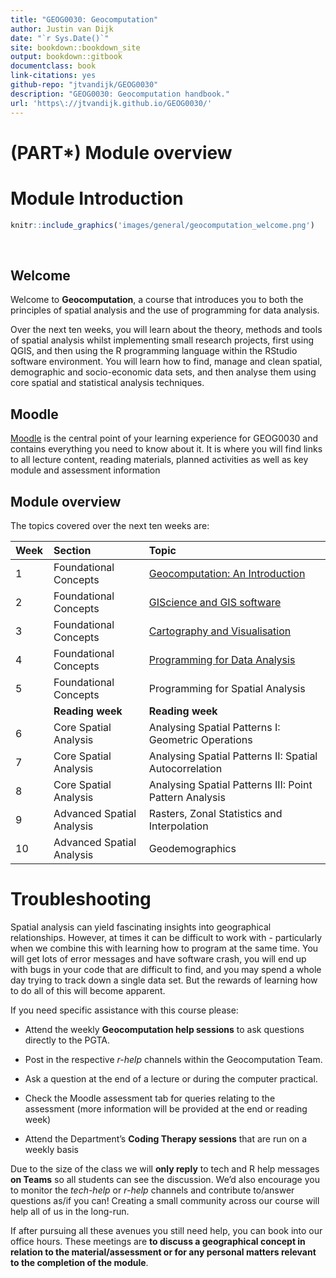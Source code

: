 ```yaml
--- 
title: "GEOG0030: Geocomputation"
author: Justin van Dijk
date: "`r Sys.Date()`"
site: bookdown::bookdown_site
output: bookdown::gitbook
documentclass: book
link-citations: yes
github-repo: "jtvandijk/GEOG0030"
description: "GEOG0030: Geocomputation handbook."
url: 'https\://jtvandijk.github.io/GEOG0030/'
---
```

# (PART\*) Module overview {-}

# Module Introduction {-}

```r
knitr::include_graphics('images/general/geocomputation_welcome.png') 
```
<br />

## Welcome {-}
Welcome to **Geocomputation**, a course that introduces you to both the principles of spatial analysis and the use of programming for data analysis.

Over the next ten weeks, you will learn about the theory, methods and tools of spatial analysis whilst implementing small research projects, first using QGIS, and then using the R programming language within the RStudio software environment. You will learn how to find, manage and clean spatial, demographic and socio-economic data sets, and then analyse them using core spatial and statistical analysis techniques. 

## Moodle {-}
[Moodle](https://moodle.ucl.ac.uk/) is the central point of your learning experience for GEOG0030 and contains everything you need to know about it. It is where you will find links to all lecture content, reading materials, planned activities as well as key module and assessment information

## Module overview {-}
The topics covered over the next ten weeks are:

| Week          | Section          | Topic |
| :---          |:---------        |:------------------ |
| 1             | Foundational Concepts | [Geocomputation: An Introduction](geocomputation-an-introduction.html) |
| 2             | Foundational Concepts | [GIScience and GIS software](giscience-and-gis-software.html) | 
| 3             | Foundational Concepts | [Cartography and Visualisation](cartography-and-visualisation.html) | 
| 4             | Foundational Concepts | [Programming for Data Analysis](programming-for-data-analysis.html) |
| 5             | Foundational Concepts | Programming for Spatial Analysis |
|               | **Reading week** | **Reading week** |
| 6             | Core Spatial Analysis | Analysing Spatial Patterns I: Geometric Operations |
| 7             | Core Spatial Analysis | Analysing Spatial Patterns II: Spatial Autocorrelation |
| 8             | Core Spatial Analysis | Analysing Spatial Patterns III: Point Pattern Analysis |
| 9             | Advanced Spatial Analysis | Rasters, Zonal Statistics and Interpolation | 
| 10            | Advanced Spatial Analysis | Geodemographics | 

# Troubleshooting {-}
Spatial analysis can yield fascinating insights into geographical relationships. However, at times it can be difficult to work with - particularly when we combine this with learning how to program at the same time. You will get lots of error messages and have software crash, you will end up with bugs in your code that are difficult to find, and you may spend a whole day trying to track down a single data set. But the rewards of learning how to do all of this will become apparent. 

If you need specific assistance with this course please:

* Attend the weekly **Geocomputation help sessions** to ask questions directly to the PGTA.

* Post in the respective *r-help* channels within the Geocomputation Team.

* Ask a question at the end of a lecture or during the computer practical.

* Check the Moodle assessment tab for queries relating to the assessment (more information will be provided at the end or reading week)

* Attend the Department's **Coding Therapy sessions** that are run on a weekly basis

Due to the size of the class we will **only reply** to tech and R help messages **on Teams** so all students can see the discussion. We'd also encourage you to monitor the *tech-help* or *r-help* channels and contribute to/answer questions as/if you can! Creating a small community across our course will help all of us in the long-run.

If after pursuing all these avenues you still need help, you can book into our office hours. These meetings are **to discuss a geographical concept in relation to the material/assessment or for any personal matters relevant to the completion of the module**.

